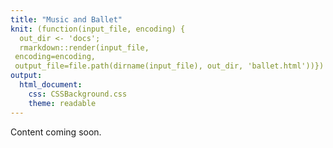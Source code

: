 ```yaml
---
title: "Music and Ballet"
knit: (function(input_file, encoding) {
  out_dir <- 'docs';
  rmarkdown::render(input_file,
 encoding=encoding,
 output_file=file.path(dirname(input_file), out_dir, 'ballet.html'))})
output: 
  html_document:
    css: CSSBackground.css
    theme: readable
---
```


Content coming soon. 